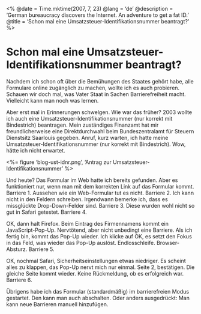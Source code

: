<%
  @date = Time.mktime(2007, 7, 23)
  @lang = 'de'
  @description = 'German bureaucracy discovers the Internet. An adventure to get a fat ID.'
  @title = 'Schon mal eine Umsatzsteuer-Identifikationsnummer beantragt?'
%>

Schon mal eine Umsatzsteuer-Identifikationsnummer beantragt?
============================================================

Nachdem ich schon oft über die Bemühungen des Staates gehört habe, alle Formulare online zugänglich zu machen, wollte ich es auch probieren. Schauen wir doch mal, was Vater Staat in Sachen Barrierefreiheit macht. Vielleicht kann man noch was lernen.

Aber erst mal in Erinnerungen schwelgen. Wie war das früher? 2003 wollte ich auch eine Umsatzsteuer-Identifikationsnummer (nur korrekt mit Bindestrich) beantragen. Mein zuständiges Finanzamt hat mir freundlicherweise eine Direktdurchwahl beim Bundeszentralamt für Steuern Dienstsitz Saarlouis gegeben. Anruf, kurz warten, ich hatte meine Umsatzsteuer-Identifikationsnummer (nur korrekt mit Bindestrich). Wow, hätte ich nicht erwartet.

<%= figure 'blog-ust-idnr.png', 'Antrag zur Umsatzsteuer-Identifikationsnummer' %>

Und heute? Das Formular im Web hatte ich bereits gefunden. Aber es funktioniert nur, wenn man mit dem korrekten Link auf das Formular kommt. Barriere 1. Aussehen wie ein Web-Formular tut es nicht. Barriere 2. Ich kann nicht in den Feldern schreiben. Irgendwann bemerke ich, dass es missglückte Drop-Down-Felder sind. Barriere 3. Diese wurden wohl nicht so gut in Safari getestet. Barriere 4.

OK, dann halt Firefox. Beim Eintrag des Firmennamens kommt ein JavaScript-Pop-Up. Nervtötend, aber nicht unbedingt eine Barriere. Als ich fertig bin, kommt das Pop-Up wieder. Ich klicke auf OK, es setzt den Fokus in das Feld, was wieder das Pop-Up auslöst. Endlosschleife. Browser-Absturz. Barriere 5.

OK, nochmal Safari, Sicherheitseinstellungen etwas niedriger. Es scheint alles zu klappen, das Pop-Up nervt mich nur einmal. Seite 2, bestätigen. Die gleiche Seite kommt wieder. Keine Rückmeldung, ob es erfolgreich war. Barriere 6.

Übrigens habe ich das Formular (standardmäßig) im barrierefreien Modus gestartet. Den kann man auch abschalten. Oder anders ausgedrückt: Man kann neue Barrieren manuell hinzufügen.
